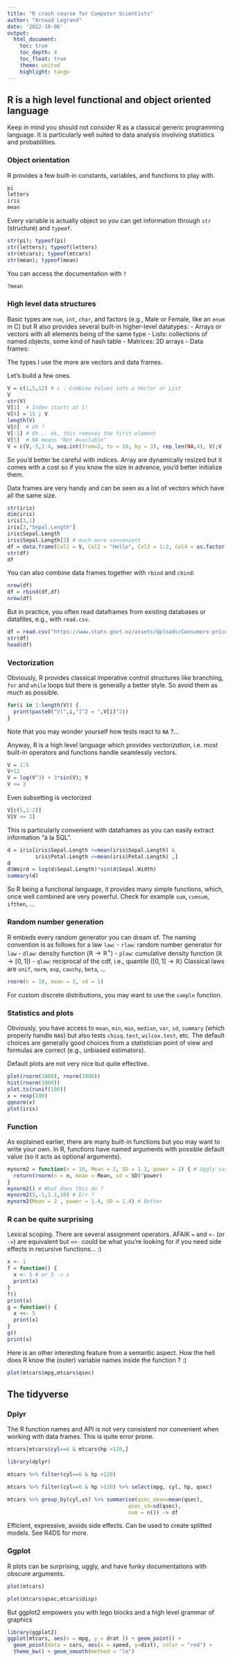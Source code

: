 ```yaml
---
title: "R crash course for Computer Scientists"
author: "Arnaud Legrand"
date: '2022-10-06'
output: 
  html_document:
    toc: true
    toc_depth: 4
    toc_float: true
    theme: united
    highlight: tango
---
```



## R is a high level functional and object oriented language

Keep in mind you should not consider R as a classical generic programming language. It is particularly well suited to data analysis involving statistics and probabilities. 

### Object orientation
R provides a few built-in constants, variables, and functions to play with.

```r
pi
letters
iris
mean
```

Every variable is actually object so you can get information through `str` (structure) and `typeof`. 
```r
str(pi); typeof(pi)
str(letters); typeof(letters)
str(mtcars); typeof(mtcars)
str(mean); typeof(mean)
```
You can access the documentation with `?`
```r
?mean
```

### High level data structures
Basic types are `num`, `int`, `char`, and factors (e.g., Male or Female, like an `enum` in C) but R also provides several built-in higher-level datatypes:
- Arrays or vectors with all elements being of the same type
- Lists: collections of named objects, some kind of hash table
- Matrices: 2D arrays
- Data frames: 

The types I use the more are vectors and data frames.

Let's build a few ones.
```r
V = c(1,5,12) # c : Combine Values into a Vector or List
V
str(V)
V[1]  # Index starts at 1!
V[4] = 15 ; V
length(V)
V[0]  # Uh ?
V[-1] # Oh... ok, this removes the first element
V[5]  # NA means "Not Available"
V = c(V,-5,1:4, seq.int(from=2, to = 10, by = 3), rep_len(NA,4), V);V
```
So you'd better be careful with indices. Array are dynamically resized but it comes with a cost so if you know the size in advance, you'd better initialize them.

Data frames are very handy and can be seen as a list of vectors which have all the same size.
```r
str(iris)
dim(iris)
iris[3,1]
iris[3,"Sepal.Length"]
iris$Sepal.Length
iris$Sepal.Length[3] # much more convenient
df = data.frame(Col1 = V, Col2 = "Hello", Col3 = 1:2, Col4 = as.factor(c("A", "B", "C","D")))
str(df)
df
```
You can also combine data frames together with `rbind` and `cbind`:
```r
nrow(df)
df = rbind(df,df)
nrow(df)
```
But in practice, you often read dataframes from existing databases or datafiles, e.g., with `read.csv`.
```r
df = read.csv("https://www.stats.govt.nz/assets/Uploads/Consumers-price-index/Consumers-price-index-September-2022-quarter/Download-data/consumers-price-index-september-2022-quarter-seasonally-adjusted.csv", header = T, sep=",")
str(df)
head(df)
```


### Vectorization
Obviously, R provides classical imperative control structures like branching, `for` and `while` loops but there is generally a better style.
So avoid them as much as possible.

```r
for(i in 1:length(V)) {
  print(paste0("V[",i,"]^2 = ",V[i]^2))
}
```
Note that you may wonder yourself how tests react to `NA` ?...

Anyway, R is a high level language which provides *vectorization*, i.e. most built-in operators and functions handle seamlessly vectors.
```r
V = 1:5
V+12
V = log(V^3) + 3*sin(V); V
V <= 3
```
Even subsetting is vectorized
```r
V[c(5,1:2)]
V[V <= 2]
```
This is particularly convenient with dataframes as you can easily extract information "à la SQL".
```r
d = iris[iris$Sepal.Length <=mean(iris$Sepal.Length) & 
         iris$Petal.Length <=mean(iris$Petal.Length) ,]
d
d$Weird = log(d$Sepal.Length)*sin(d$Sepal.Width) 
summary(d)
```
So R being a functional language, it provides many simple functions, which, once well combined are very powerful. Check for example `sum`, `cumsum`, `ifthen`, ...

### Random number generation

R embeds every random generator you can dream of. The naming convention is as follows for a law `law`:
- `rlaw`: random number generator for `law`
- `dlaw`: density function ($\mathbb{R}\to\mathbb{R}^+$)
- `plaw`: cumulative density function ($\mathbb{R}\to[0,1]$)
- `qlaw`: reciprocal of the cdf, i.e., quantile ($[0,1]\to\mathbb{R}$)
Classical laws are `unif`, `norm`, `exp`, `cauchy`, `beta`, ...
```r
rnorm(n = 10, mean = 2, sd = 1)
```
For custom discrete distributions, you may want to use the `sample` function.

### Statistics and plots
Obviously, you have access to `mean`, `min`, `max`, `median`, `var`, `sd`, `summary` (which properly handle `NA`s) but also tests `chisq.test`, `wilcox.test`, etc. The default choices are generally good choices from a statistician point of view and formulas are correct (e.g., unbiased estimators).

Default plots are not very nice but quite effective.
```r
plot(rnorm(1000), rnorm(1000))
hist(rnorm(1000))
plot.ts(runif(100))
x = rexp(100)
qqnorm(x)
plot(iris)
```



### Function
As explained earlier, there are many built-in functions but you may want to write your own. In R, functions have named arguments with possible default value (so it acts as optional arguments).

```r
mynorm2 = function(n = 10, Mean = 2, SD = 1.2, power = 2) { # Uggly variable names. Do not do this!
  return(rnorm(n = n, mean = Mean, sd = SD)^power)
}
mynorm2() # What does this do ? 
mynorm2(5,-1,1.1,10) # Err ?
mynorm2(Mean = 2 , power = 1.4, SD = 1.4) # Better
```

### R can be quite surprising
Lexical scoping. There are several assignment operators. AFAIK `=` and `<-` (or `->`) are equivalent but `<<-` could be what you're looking for if you need side effects in recursive functions... :)
```r
x <- 1
f = function() {
  x <- 5 # or 5 -> x
  print(x)
}
f()
print(x)
g = function() {
  x <<- 5
  print(x)
}
g()
print(x)
```
Here is an other interesting feature from a semantic aspect. How the hell does R know the (outer) variable names inside the function ? :)
```r
plot(mtcars$mpg,mtcars$qsec)
```

## The tidyverse

### Dplyr
The R function names and API is not very consistent nor convenient when working with data frames. This is quite error prone.
```r
mtcars[mtcars$cyl==6 & mtcars$hp >120,]
```

```r
library(dplyr)
```


```r
mtcars %>% filter(cyl==6 & hp >120)
```
```r
mtcars %>% filter(cyl==6 & hp >120) %>% select(mpg, cyl, hp, qsec)
```
```r
mtcars %>% group_by(cyl,vs) %>% summarise(qsec_mean=mean(qsec),
                                       qsec_sd=sd(qsec),
                                       num = n()) -> df
```
Efficient, expressive, avoids side effects. Can be used to create splitted models. See R4DS for more.

### Ggplot

R plots can be surprising, uggly, and have funky documentations with obscure arguments.
```r
plot(mtcars)
```

```r
plot(mtcars$qsec,mtcars$disp)
```

But ggplot2 empowers you with lego blocks and a high level grammar of graphics
```r
library(ggplot2)
ggplot(mtcars, aes(x = mpg, y = drat )) + geom_point() + 
  geom_point(data = cars, aes(x = speed, y=dist), color = "red") + 
  theme_bw() + geom_smooth(method = "lm")
```


